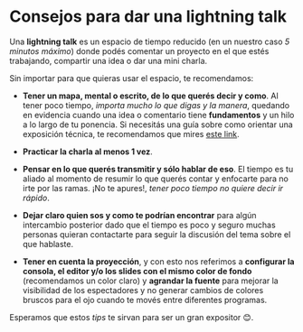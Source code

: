
# Consejos para dar una lightning talk

Una **lightning talk** es un espacio de tiempo reducido (en un nuestro caso _5 minutos máximo_) donde podés comentar un proyecto en el que estés trabajando, compartir una idea o dar una mini charla.

Sin importar para que quieras usar el espacio, te recomendamos:

- **Tener un mapa, mental o escrito, de lo que querés decir y como**. Al tener poco tiempo, _importa mucho lo que digas y la manera_, quedando en evidencia cuando una idea o comentario tiene **fundamentos** y un hilo a lo largo de tu ponencia. Si necesitás una guía sobre como orientar una exposición técnica, te recomendamos que mires [este link](https://github.com/meetupjs-ar/guias).

- **Practicar la charla al menos 1 vez**.

- **Pensar en lo que querés transmitir y sólo hablar de eso**. El tiempo es tu aliado al momento de resumir lo que querés contar y enfocarte para no irte por las ramas. ¡No te apures!, _tener poco tiempo no quiere decir ir rápido_.

- **Dejar claro quien sos y como te podrían encontrar** para algún intercambio posterior dado que el tiempo es poco y seguro muchas personas quieran contactarte para seguir la discusión del tema sobre el que hablaste.

- **Tener en cuenta la proyección**, y con esto nos referimos a **configurar la consola, el editor y/o los slides con el mismo color de fondo** (recomendamos un color claro) y **agrandar la fuente** para mejorar la visibilidad de los espectadores y no generar cambios de colores bruscos para el ojo cuando te movés entre diferentes programas.

Esperamos que estos _tips_ te sirvan para ser un gran expositor 😊.
